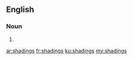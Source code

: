 ==English==

===Noun===
{{head|en|plural}}

# {{plural of|shading|lang=en|nocat=1}}

[[ar:shadings]]
[[fr:shadings]]
[[ku:shadings]]
[[my:shadings]]